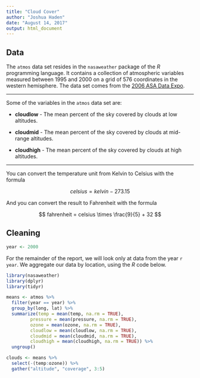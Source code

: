 ---
title: "Cloud Cover"
author: "Joshua Haden"
date: "August 14, 2017"
output: html_document
---
## Data

The `atmos` data set resides in the `nasaweather` package of the *R* programming language. It contains a collection of atmospheric variables measured between 1995 and 2000 on a grid of 576 coordinates in the western hemisphere. The data set comes from the [2006 ASA Data Expo](http://stat-computing.org/dataexpo/2006/).

***

Some of the variables in the `atmos` data set are:

* **cloudlow** - The mean percent of the sky covered by clouds at low altitudes.

* **cloudmid** - The mean percent of the sky covered by clouds at mid-range altitudes.

* **cloudhigh** - The mean percent of the sky covered by clouds at high altitudes.

***

You can convert the temperature unit from Kelvin to Celsius with the formula

$$ celsius = kelvin - 273.15 $$

And you can convert the result to Fahrenheit with the formula

$$ fahrenheit = celsius \times \frac{9}{5} + 32 $$

## Cleaning

```{r echo = FALSE}
year <- 2000
```

For the remainder of the report, we will look only at data from the year `r year`. We aggregate our data by location, using the *R* code below.

```{r echo = FALSE, message = FALSE}
library(nasaweather)
library(dplyr)
library(tidyr)
```

```{r}
means <- atmos %>%
  filter(year == year) %>%
  group_by(long, lat) %>%
  summarize(temp = mean(temp, na.rm = TRUE),
         pressure = mean(pressure, na.rm = TRUE),
         ozone = mean(ozone, na.rm = TRUE),
         cloudlow = mean(cloudlow, na.rm = TRUE),
         cloudmid = mean(cloudmid, na.rm = TRUE),
         cloudhigh = mean(cloudhigh, na.rm = TRUE)) %>%
  ungroup()

clouds <- means %>%
  select(-(temp:ozone)) %>%
  gather("altitude", "coverage", 3:5)
```

